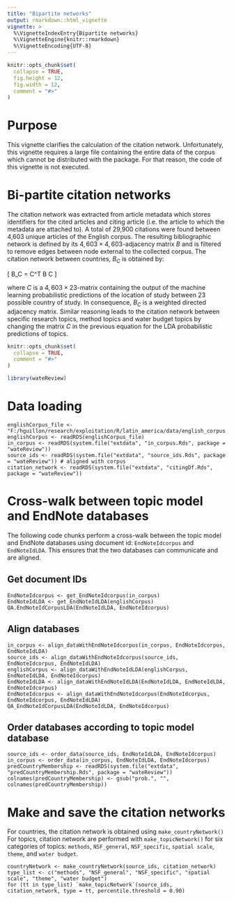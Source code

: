 ```yaml
---
title: "Bipartite networks"
output: rmarkdown::html_vignette
vignette: >
  %\VignetteIndexEntry{Bipartite networks}
  %\VignetteEngine{knitr::rmarkdown}
  %\VignetteEncoding{UTF-8}
---
```


```r
knitr::opts_chunk$set(
  collapse = TRUE,
  fig.height = 12,
  fig.width = 12, 
  comment = "#>"
)
```

# Purpose

This vignette clarifies the calculation of the citation network.
Unfortunately, this vignette requires a large file containing the entire data of the corpus which cannot be distributed with the package.
For that reason, the code of this vignette is not executed.

# Bi-partite citation networks

The citation network was extracted from article metadata which stores identifiers for the cited articles and citing article (i.e. the article to which the metadata are attached to).
A total of 29,900 citations were found between 4,603 unique articles of the English corpus.
The resulting bibliographic network is defined by its $4,603\times4,603$-adjacency matrix $B$ and is filtered to remove edges between node external to the collected corpus.
The citation network between countries, $B_C$ is obtained by:

\[ B_C = C^T \times B \times C \]

where $C$ is a $4,603\times23$-matrix containing the output of the machine learning probabilistic predictions of the location of study between $23$ possible country of study.
In consequence, $B_C$ is a weighted directed adjacency matrix.
Similar reasoning leads to the citation network between specific research topics, method topics and water budget topics by changing the matrix $C$ in the previous equation for the LDA probabilistic predictions of topics.

```r
knitr::opts_chunk$set(
  collapse = TRUE,
  comment = "#>"
)
```

```r
library(wateReview)
```

# Data loading

```
englishCorpus_file <- "F:/hguillon/research/exploitation/R/latin_america/data/english_corpus.Rds"
englishCorpus <- readRDS(englishCorpus_file)
in_corpus <- readRDS(system.file("extdata", "in_corpus.Rds", package = "wateReview"))
source_ids <- readRDS(system.file("extdata", "source_ids.Rds", package = "wateReview")) # aligned with corpus
citation_network <- readRDS(system.file("extdata", "citingDf.Rds", package = "wateReview"))
```

# Cross-walk between topic model and EndNote databases

The following code chunks perform a cross-walk between the topic model and EndNote databases using document id: `EndNoteIdcorpus` and `EndNoteIdLDA`.
This ensures that the two databases can communicate and are aligned.

## Get document IDs

```
EndNoteIdcorpus <- get_EndNoteIdcorpus(in_corpus)
EndNoteIdLDA <- get_EndNoteIdLDA(englishCorpus)
QA.EndNoteIdCorpusLDA(EndNoteIdLDA, EndNoteIdcorpus)
```

## Align databases 

```
in_corpus <- align_dataWithEndNoteIdcorpus(in_corpus, EndNoteIdcorpus, EndNoteIdLDA)
source_ids <- align_dataWithEndNoteIdcorpus(source_ids, EndNoteIdcorpus, EndNoteIdLDA)
englishCorpus <- align_dataWithEndNoteIdLDA(englishCorpus, EndNoteIdLDA, EndNoteIdcorpus)
EndNoteIdLDA <- align_dataWithEndNoteIdLDA(EndNoteIdLDA, EndNoteIdLDA, EndNoteIdcorpus)
EndNoteIdcorpus <- align_dataWithEndNoteIdcorpus(EndNoteIdcorpus, EndNoteIdcorpus, EndNoteIdLDA)
QA_EndNoteIdCorpusLDA(EndNoteIdLDA, EndNoteIdcorpus)
```

## Order databases according to topic model database

```
source_ids <- order_data(source_ids, EndNoteIdLDA, EndNoteIdcorpus)
in_corpus <- order_data(in_corpus, EndNoteIdLDA, EndNoteIdcorpus)
predCountryMembership <- readRDS(system.file("extdata", "predCountryMembership.Rds", package = "wateReview"))
colnames(predCountryMembership) <- gsub("prob.", "", colnames(predCountryMembership))
```

# Make and save the citation networks

For countries, the citation network is obtained using `make_countryNetwork()` 
For topics, citation network are performed with `make_topicNetwork()` for six categories of topics: `methods`, `NSF_general`, `NSF_specific`, `spatial scale`, `theme`, and `water budget`.

```
countryNetwork <- make_countryNetwork(source_ids, citation_network)
type_list <- c("methods", "NSF_general", "NSF_specific", "spatial scale", "theme", "water budget")
for (tt in type_list) `make_topicNetwork`(source_ids, citation_network, type = tt, percentile.threshold = 0.90)
```